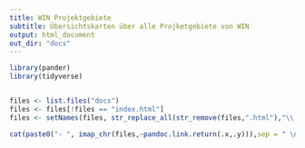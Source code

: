 ```yaml
---
title: WIN Projektgebiete
subtitle: Übersichtskarten über alle Projketgebiete von WIN
output: html_document
out_dir: "docs"
---
```



```r
library(pander)
library(tidyverse)


files <- list.files("docs")
files <- files[!files == "index.html"]
files <- setNames(files, str_replace_all(str_remove(files,".html"),"\\.", " "))

cat(paste0("- ", imap_chr(files,~pandoc.link.return(.x,.y))),sep = " \n ")


```

